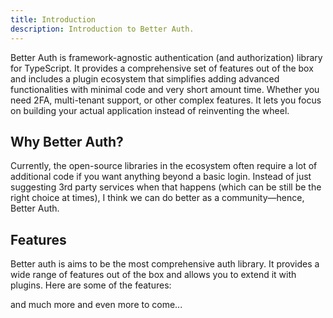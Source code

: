 ```yaml
---
title: Introduction
description: Introduction to Better Auth.
---
```


Better Auth is framework-agnostic authentication (and authorization) library for TypeScript. It provides a comprehensive set of features out of the box and includes a plugin ecosystem that simplifies adding advanced functionalities with minimal code and very short amount time. Whether you need 2FA, multi-tenant support, or other complex features. It lets you focus on building your actual application instead of reinventing the wheel. 

## Why Better Auth?

Currently, the open-source libraries in the ecosystem often require a lot of additional code if you want anything beyond a basic login. Instead of just suggesting 3rd party services when that happens (which can be still be the right choice at times), I think we can do better as a community—hence, Better Auth.

## Features

Better auth is aims to be the most comprehensive auth library. It provides a wide range of features out of the box and allows you to extend it with plugins. Here are some of the features:

<Features/>

and much more and even more to come...